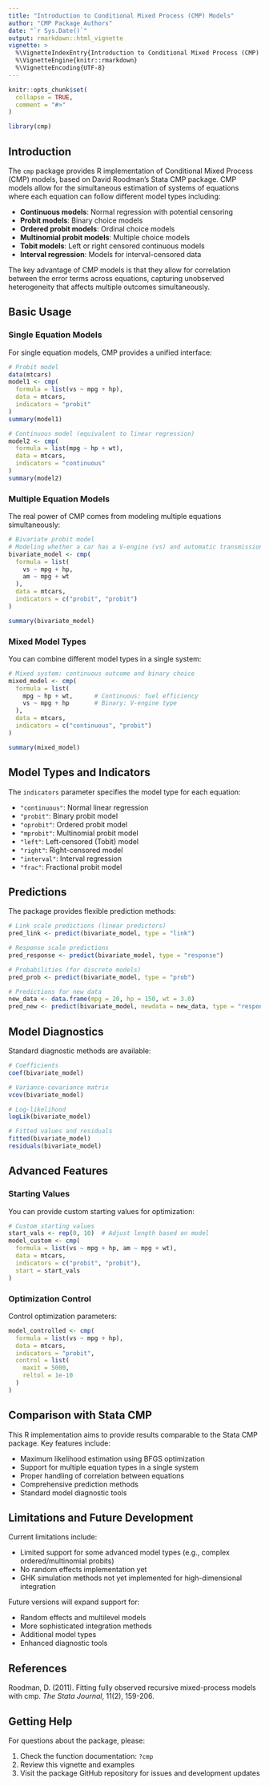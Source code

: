 ```yaml
---
title: "Introduction to Conditional Mixed Process (CMP) Models"
author: "CMP Package Authors"
date: "`r Sys.Date()`"
output: rmarkdown::html_vignette
vignette: >
  %\VignetteIndexEntry{Introduction to Conditional Mixed Process (CMP) Models}
  %\VignetteEngine{knitr::rmarkdown}
  %\VignetteEncoding{UTF-8}
---
```


```r
knitr::opts_chunk$set(
  collapse = TRUE,
  comment = "#>"
)
```

```r
library(cmp)
```

## Introduction

The `cmp` package provides R implementation of Conditional Mixed Process (CMP) models, based on David Roodman's Stata CMP package. CMP models allow for the simultaneous estimation of systems of equations where each equation can follow different model types including:

- **Continuous models**: Normal regression with potential censoring
- **Probit models**: Binary choice models
- **Ordered probit models**: Ordinal choice models
- **Multinomial probit models**: Multiple choice models
- **Tobit models**: Left or right censored continuous models
- **Interval regression**: Models for interval-censored data

The key advantage of CMP models is that they allow for correlation between the error terms across equations, capturing unobserved heterogeneity that affects multiple outcomes simultaneously.

## Basic Usage

### Single Equation Models

For single equation models, CMP provides a unified interface:

```r
# Probit model
data(mtcars)
model1 <- cmp(
  formula = list(vs ~ mpg + hp),
  data = mtcars,
  indicators = "probit"
)
summary(model1)
```

```r
# Continuous model (equivalent to linear regression)
model2 <- cmp(
  formula = list(mpg ~ hp + wt),
  data = mtcars,
  indicators = "continuous"
)
summary(model2)
```

### Multiple Equation Models

The real power of CMP comes from modeling multiple equations simultaneously:

```r
# Bivariate probit model
# Modeling whether a car has a V-engine (vs) and automatic transmission (am)
bivariate_model <- cmp(
  formula = list(
    vs ~ mpg + hp,
    am ~ mpg + wt
  ),
  data = mtcars,
  indicators = c("probit", "probit")
)

summary(bivariate_model)
```

### Mixed Model Types

You can combine different model types in a single system:

```r
# Mixed system: continuous outcome and binary choice
mixed_model <- cmp(
  formula = list(
    mpg ~ hp + wt,      # Continuous: fuel efficiency
    vs ~ mpg + hp       # Binary: V-engine type
  ),
  data = mtcars,
  indicators = c("continuous", "probit")
)

summary(mixed_model)
```

## Model Types and Indicators

The `indicators` parameter specifies the model type for each equation:

- `"continuous"`: Normal linear regression
- `"probit"`: Binary probit model
- `"oprobit"`: Ordered probit model
- `"mprobit"`: Multinomial probit model
- `"left"`: Left-censored (Tobit) model
- `"right"`: Right-censored model
- `"interval"`: Interval regression
- `"frac"`: Fractional probit model

## Predictions

The package provides flexible prediction methods:

```r
# Link scale predictions (linear predictors)
pred_link <- predict(bivariate_model, type = "link")

# Response scale predictions
pred_response <- predict(bivariate_model, type = "response")

# Probabilities (for discrete models)
pred_prob <- predict(bivariate_model, type = "prob")

# Predictions for new data
new_data <- data.frame(mpg = 20, hp = 150, wt = 3.0)
pred_new <- predict(bivariate_model, newdata = new_data, type = "response")
```

## Model Diagnostics

Standard diagnostic methods are available:

```r
# Coefficients
coef(bivariate_model)

# Variance-covariance matrix
vcov(bivariate_model)

# Log-likelihood
logLik(bivariate_model)

# Fitted values and residuals
fitted(bivariate_model)
residuals(bivariate_model)
```

## Advanced Features

### Starting Values

You can provide custom starting values for optimization:

```r
# Custom starting values
start_vals <- rep(0, 10)  # Adjust length based on model
model_custom <- cmp(
  formula = list(vs ~ mpg + hp, am ~ mpg + wt),
  data = mtcars,
  indicators = c("probit", "probit"),
  start = start_vals
)
```

### Optimization Control

Control optimization parameters:

```r
model_controlled <- cmp(
  formula = list(vs ~ mpg + hp),
  data = mtcars,
  indicators = "probit",
  control = list(
    maxit = 5000,
    reltol = 1e-10
  )
)
```

## Comparison with Stata CMP

This R implementation aims to provide results comparable to the Stata CMP package. Key features include:

- Maximum likelihood estimation using BFGS optimization
- Support for multiple equation types in a single system
- Proper handling of correlation between equations
- Comprehensive prediction methods
- Standard model diagnostic tools

## Limitations and Future Development

Current limitations include:

- Limited support for some advanced model types (e.g., complex ordered/multinomial probits)
- No random effects implementation yet
- GHK simulation methods not yet implemented for high-dimensional integration

Future versions will expand support for:

- Random effects and multilevel models
- More sophisticated integration methods
- Additional model types
- Enhanced diagnostic tools

## References

Roodman, D. (2011). Fitting fully observed recursive mixed-process models with cmp. *The Stata Journal*, 11(2), 159-206.

## Getting Help

For questions about the package, please:

1. Check the function documentation: `?cmp`
2. Review this vignette and examples
3. Visit the package GitHub repository for issues and development updates